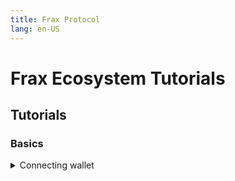```yaml
---
title: Frax Protocol
lang: en-US
---
```


# Frax Ecosystem Tutorials

## Tutorials

### Basics
<details>
  <summary>Connecting wallet</summary>
  <div style={{
    background: '#000',
    width: '100%',
    height: '400px',
    borderRadius: '8px',
    overflow: 'hidden',
    margin: '20px 0'
  }}>
    <iframe
      src="https://app.supademo.com/embed/cmbvtwu9cfvncsn1rj0yj4x3t?embed_v=2"
      loading="lazy"
      title="How to connect your wallet - Frax"
      allow="clipboard-write"
      frameBorder="0"
      allowFullScreen
      style={{
        width: '100%',
        height: '100%',
        border: 'none'
      }}
    />
  </div>
</details>



<details>
  <summary>Bridging Tokens</summary>
  <div style={{
  background: '#000',
  width: '100%',
  height: '400px',
  borderRadius: '8px',
  overflow: 'hidden',
  margin: '20px 0'
}}>
  <iframe
    src="https://app.supademo.com/embed/cmbw27jadfy7ysn1r1blpvzh3?embed_v=2"
    loading="lazy"
    title="How to bridge (transfer) assets to other chains - Frax.com"
    allow="clipboard-write"
    frameBorder="0"
    allowFullScreen
    style={{
      width: '100%',
      height: '100%',
      border: 'none'
    }}
  />
</div>
</details>

<details>
  <summary>Swapping Tokens</summary>
  <div style={{
  background: '#000',
  width: '100%',
  height: '400px',
  borderRadius: '8px',
  overflow: 'hidden',
  margin: '20px 0'
}}>
  <iframe
    src="https://app.supademo.com/embed/cmbunil6qf5zrsn1rd91xt95p?embed_v=2"
    loading="lazy"
    title="How to swap - Frax.com"
    allow="clipboard-write"
    frameBorder="0"
    allowFullScreen
    style={{
      width: '100%',
      height: '100%',
      border: 'none'
    }}
  />
</div>
</details>

<details>
  <summary>Registering a Frax Username</summary>
  <div style={{
  background: '#000',
  width: '100%',
  height: '400px',
  borderRadius: '8px',
  overflow: 'hidden',
  margin: '20px 0'
}}>
  <iframe
    src="https://app.supademo.com/embed/cmbvugztxfvnssn1ru7ns9rhd?embed_v=2"
    loading="lazy"
    title="How to create a Frax Username - Frax.com"
    allow="clipboard-write"
    frameBorder="0"
    allowFullScreen
    style={{
      width: '100%',
      height: '100%',
      border: 'none'
    }}
  />
</div>
</details>

<details>
<summary>veFRAX (veFXS)</summary>
  <details>
    <summary>Stake FXS on Ethereum</summary>
    <div style={{
      background: '#000',
      width: '100%',
      height: '400px',
      borderRadius: '8px',
      overflow: 'hidden',
      margin: '20px 0'
    }}>
      <iframe
        src="https://app.supademo.com/embed/cmcqbiaqw3kwc16b618wx30cp?embed_v=2"
        loading="lazy"
        title="How to Stake FXS on Ethereum on Frax.com"
        allow="clipboard-write"
        frameBorder="0"
        allowFullScreen
        style={{
          width: '100%',
          height: '100%',
          border: 'none'
        }}
      />
    </div>
  </details>

  <details>
    <summary>Stake FXS on Fraxtal</summary>
    <div style={{
      background: '#000',
      width: '100%',
      height: '400px',
      borderRadius: '8px',
      overflow: 'hidden',
      margin: '20px 0'
    }}>
      <iframe
        src="https://app.supademo.com/embed/cmcqdw90i3mcd16b60a6bylax?embed_v=2"
        loading="lazy"
        title="How to Stake FXS on Fraxtal on Frax.com"
        allow="clipboard-write"
        frameBorder="0"
        allowFullScreen
        style={{
          width: '100%',
          height: '100%',
          border: 'none'
        }}
      />
    </div>
  </details>
</details>

### Assets

<details>
  <summary>Earning with sfrxUSD</summary>
  <details>
    <summary>How to earn with sfrxUSD</summary>
    <div style={{
      background: '#000',
      width: '100%',
      height: '400px',
      borderRadius: '8px',
      overflow: 'hidden',
      margin: '20px 0'
    }}>
      <iframe
        src="https://app.supademo.com/embed/cmbwhqjarg4xxsn1raedyczkd?embed_v=2"
        loading="lazy"
        title="How to earn with sfrxUSD - Frax.com"
        allow="clipboard-write"
        frameBorder="0"
        allowFullScreen
        style={{
          width: '100%',
          height: '100%',
          border: 'none'
        }}
      />
    </div>
  </details>

  <details>
    <summary>How to withdraw from sfrxUSD</summary>
    <div style={{
      background: '#000',
      width: '100%',
      height: '400px',
      borderRadius: '8px',
      overflow: 'hidden',
      margin: '20px 0'
    }}>
      <iframe
        src="https://app.supademo.com/embed/cmbwidampg5b1sn1ryhe4t6qc?embed_v=2"
        loading="lazy"
        title="How to withdraw from sfrxUSD - Frax.com"
        allow="clipboard-write"
        frameBorder="0"
        allowFullScreen
        style={{
          width: '100%',
          height: '100%',
          border: 'none'
        }}
      />
    </div>
  </details>
</details>

<details>
<summary>frxETH</summary>
  <details>
    <summary>How to mint</summary>
    <div style={{
      background: '#000',
      width: '100%',
      height: '400px',
      borderRadius: '8px',
      overflow: 'hidden',
      margin: '20px 0'
    }}>
      <iframe
        src="https://app.supademo.com/embed/cmcx2wic90644c4kjivqx4eph?embed_v=2"
        loading="lazy"
        title="How to mint frxETH on Frax.com"
        allow="clipboard-write"
        frameBorder="0"
        allowFullScreen
        style={{
          width: '100%',
          height: '100%',
          border: 'none'
        }}
      />
    </div>
  </details>

  <details>
    <summary>How to redeem</summary>
    <div style={{
      background: '#000',
      width: '100%',
      height: '400px',
      borderRadius: '8px',
      overflow: 'hidden',
      margin: '20px 0'
    }}>
      <iframe
        src="https://app.supademo.com/embed/cmcx2z3bg066ac4kj7qribb3h?embed_v=2"
        loading="lazy"
        title="How to redeem frxETH on Frax.com"
        allow="clipboard-write"
        frameBorder="0"
        allowFullScreen
        style={{
          width: '100%',
          height: '100%',
          border: 'none'
        }}
      />
    </div>
  </details>
</details>

<details>
<summary>sfrxETH</summary>
  <details>
    <summary>How to stake</summary>
    <div style={{
      background: '#000',
      width: '100%',
      height: '400px',
      borderRadius: '8px',
      overflow: 'hidden',
      margin: '20px 0'
    }}>
      <iframe
        src="https://app.supademo.com/embed/cmcqcj5hj3lno16b62gxlq5k1?embed_v=2"
        loading="lazy"
        title="How to stake frxETH on Frax.com"
        allow="clipboard-write"
        frameBorder="0"
        allowFullScreen
        style={{
          width: '100%',
          height: '100%',
          border: 'none'
        }}
      />
    </div>
  </details>

  <details>
    <summary>How to unstake</summary>
    <div style={{
      background: '#000',
      width: '100%',
      height: '400px',
      borderRadius: '8px',
      overflow: 'hidden',
      margin: '20px 0'
    }}>
      <iframe
        src="https://app.supademo.com/embed/cmcqckt5c3lq416b64yff44r3?embed_v=2"
        loading="lazy"
        title="How to unstake sfrxETH on Frax.com"
        allow="clipboard-write"
        frameBorder="0"
        allowFullScreen
        style={{
          width: '100%',
          height: '100%',
          border: 'none'
        }}
      />
    </div>
  </details>
</details>

<details>
<summary>FPI</summary>
  <details>
    <summary>How to mint</summary>
    <div style={{
      background: '#000',
      width: '100%',
      height: '400px',
      borderRadius: '8px',
      overflow: 'hidden',
      margin: '20px 0'
    }}>
      <iframe
        src="https://app.supademo.com/embed/cmcqd4rfw3lzy16b6ul4g0s5t?embed_v=2"
        loading="lazy"
        title="How to mint FPI on Frax.com"
        allow="clipboard-write"
        frameBorder="0"
        allowFullScreen
        style={{
          width: '100%',
          height: '100%',
          border: 'none'
        }}
      />
    </div>
  </details>

  <details>
    <summary>How to redeem</summary>
    <div style={{
      background: '#000',
      width: '100%',
      height: '400px',
      borderRadius: '8px',
      overflow: 'hidden',
      margin: '20px 0'
    }}>
      <iframe
        src="https://app.supademo.com/embed/cmcqdc6jn3m9p16b6t25ora5w?embed_v=2"
        loading="lazy"
        title="How to redeem FPI on Frax.com"
        allow="clipboard-write"
        frameBorder="0"
        allowFullScreen
        style={{
          width: '100%',
          height: '100%',
          border: 'none'
        }}
      />
    </div>
  </details>
</details>

### Subprotocols

<details>
  <summary>Fraxlend</summary>
  <details>
  <summary>How to Lend in Fraxlend</summary>
  <div style={{
    background: '#000',
    width: '100%',
    height: '400px',
    borderRadius: '8px',
    overflow: 'hidden',
    margin: '20px 0'
  }}>
    <iframe
      src="https://app.supademo.com/embed/cmbw2m93lfyacsn1rkvydntv0?embed_v=2"
      loading="lazy"
      title="How to lend in Fraxlend - Frax.com"
      allow="clipboard-write"
      frameBorder="0"
      allowFullScreen
      style={{
        width: '100%',
        height: '100%',
        border: 'none'
      }}
    />
  </div>
  </details>

  <details>
  <summary>How to withdraw lent liquidity in Fraxlend</summary>
  <div style={{
    background: '#000',
    width: '100%',
    height: '400px',
    borderRadius: '8px',
    overflow: 'hidden',
    margin: '20px 0'
  }}>
    <iframe
      src="https://app.supademo.com/embed/cmbw2pfobfydasn1r59xdwc15?embed_v=2"
      loading="lazy"
      title="How to withdraw lent money from Fraxlend - Frax.com"
      allow="clipboard-write"
      frameBorder="0"
      allowFullScreen
      style={{
        width: '100%',
        height: '100%',
        border: 'none'
      }}
    />
  </div>
  </details>

  <details>
  <summary>How to borrow assets in Fraxlend</summary>
  <div style={{
    background: '#000',
    width: '100%',
    height: '400px',
    borderRadius: '8px',
    overflow: 'hidden',
    margin: '20px 0'
  }}>
    <iframe
      src="https://app.supademo.com/embed/cmbw2yu9afyiesn1rf9984lmz?embed_v=2"
      loading="lazy"
      title="How to borrow assets with Fraxlend - Frax.com"
      allow="clipboard-write"
      frameBorder="0"
      allowFullScreen
      style={{
        width: '100%',
        height: '100%',
        border: 'none'
      }}
    />
  </div>
  </details>

  <details>
<summary>How to repay and withdraw in Fraxlend</summary>
<div style={{
  background: '#000',
  width: '100%',
  height: '400px',
  borderRadius: '8px',
  overflow: 'hidden',
  margin: '20px 0'
}}>
  <iframe
    src="https://app.supademo.com/embed/cmbw33k9efyk0sn1rdbtpu3pq?embed_v=2"
    loading="lazy"
    title="How to repay and withdraw collateral on Fraxlend - Frax.com"
    allow="clipboard-write"
    frameBorder="0"
    allowFullScreen
    style={{
      width: '100%',
      height: '100%',
      border: 'none'
    }}
  />
</div>
</details>
</details>




<details>
<summary>Fraxswap</summary>
  <details>
    <summary>How to provide liquidity</summary>
    <div style={{
      background: '#000',
      width: '100%',
      height: '400px',
      borderRadius: '8px',
      overflow: 'hidden',
      margin: '20px 0'
    }}>
      <iframe
        src="https://app.supademo.com/embed/cmbw3ajygfyqesn1r8yhqreju?embed_v=2"
        loading="lazy"
        title="How to provide liquidity in Fraxswap - Frax.com"
        allow="clipboard-write"
        frameBorder="0"
        allowFullScreen
        style={{
          width: '100%',
          height: '100%',
          border: 'none'
        }}
      />
    </div>
  </details>

  <details>
    <summary>How to remove liquidity</summary>
    <div style={{
      background: '#000',
      width: '100%',
      height: '400px',
      borderRadius: '8px',
      overflow: 'hidden',
      margin: '20px 0'
    }}>
      <iframe
        src="https://app.supademo.com/embed/cmbyve42jh2bgsn1rigqu850d?embed_v=2"
        loading="lazy"
        title="How to remove liquidity from Fraxswap - Frax.com"
        allow="clipboard-write"
        frameBorder="0"
        allowFullScreen
        style={{
          width: '100%',
          height: '100%',
          border: 'none'
        }}
      />
    </div>
  </details>
</details>

<details>
  <summary>BAMM</summary>
  <details>
    <summary>How to lend (add liquidity) in BAMM</summary>
    <div style={{
      background: '#000',
      width: '100%',
      height: '400px',
      borderRadius: '8px',
      overflow: 'hidden',
      margin: '20px 0'
    }}>
      <iframe
        src="https://app.supademo.com/embed/cmbyw2637h348sn1r9h69o1dl?embed_v=2"
        loading="lazy"
        title="How to lend (add liquidity) to BAMM - Frax.com"
        allow="clipboard-write"
        frameBorder="0"
        allowFullScreen
        style={{
          width: '100%',
          height: '100%',
          border: 'none'
        }}
      />
    </div>
  </details>

  <details>
    <summary>How to remove lent liquidity in BAMM</summary>
    <div style={{
      background: '#000',
      width: '100%',
      height: '400px',
      borderRadius: '8px',
      overflow: 'hidden',
      margin: '20px 0'
    }}>
      <iframe
        src="https://app.supademo.com/embed/cmbyw7vxih3kwsn1rpxf5zxyr?embed_v=2"
        loading="lazy"
        title="How to remove liquidity from BAMM - Frax.com"
        allow="clipboard-write"
        frameBorder="0"
        allowFullScreen
        style={{
          width: '100%',
          height: '100%',
          border: 'none'
        }}
      />
    </div>
  </details>

  <details>
    <summary>How to borrow from BAMM</summary>
    <div style={{
      background: '#000',
      width: '100%',
      height: '400px',
      borderRadius: '8px',
      overflow: 'hidden',
      margin: '20px 0'
    }}>
      <iframe
        src="https://app.supademo.com/embed/cmbywc7ruh3risn1rnm4avw3g?embed_v=2"
        loading="lazy"
        title="How to borrow from BAMM - Frax.com"
        allow="clipboard-write"
        frameBorder="0"
        allowFullScreen
        style={{
          width: '100%',
          height: '100%',
          border: 'none'
        }}
      />
    </div>
  </details>

  <details>
    <summary>How to repay and withdraw collateral in BAMM</summary>
    <div style={{
      background: '#000',
      width: '100%',
      height: '400px',
      borderRadius: '8px',
      overflow: 'hidden',
      margin: '20px 0'
    }}>
      <iframe
        src="https://app.supademo.com/embed/cmbywe5mrh3wgsn1r0erlrk5w?embed_v=2"
        loading="lazy"
        title="How to repay and withdraw liquidity in BAMM - Frax.com"
        allow="clipboard-write"
        frameBorder="0"
        allowFullScreen
        style={{
          width: '100%',
          height: '100%',
          border: 'none'
        }}
      />
    </div>
  </details>
</details>



## Links
- Frax Website: https://frax.com
- Pro Website: https://app.frax.finance
- Telegram: https://t.me/fraxfinance
- Telegram (announcements / news): https://t.me/fraxfinancenews
- Discord: https://discord.com/invite/fraxfinance
- Twitter: https://twitter.com/fraxfinance
- Medium / Blog: https://fraxfinancecommunity.medium.com/
- Governance (discussion): https://gov.frax.finance/
- Governance (voting): https://snapshot.org/#/frax.eth
- Github: https://github.com/FraxFinance
